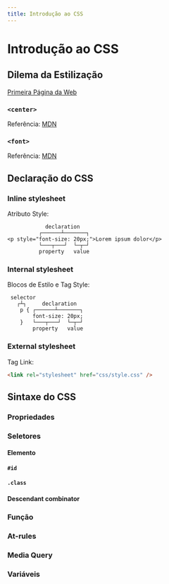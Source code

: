 ```yaml
---
title: Introdução ao CSS
---
```



# Introdução ao CSS

## Dilema da Estilização

[Primeira Página da Web](http://info.cern.ch/hypertext/WWW/TheProject.html)

### `<center>`

<CodeHtmlCssPreview code="/codes/css/introduction-css/deprecated-center" codeCss={false} />

Referência: [MDN](https://developer.mozilla.org/en-US/docs/Web/HTML/Element/center)

### `<font>`

<CodeHtmlCssPreview code="/codes/css/introduction-css/deprecated-font" codeCss={false} />

Referência: [MDN](https://developer.mozilla.org/en-US/docs/Web/HTML/Element/font)

## Declaração do CSS

### Inline stylesheet

Atributo Style:

```
            declaration
          ┌──────┴───────┐
<p style="font-size: 20px;">Lorem ipsum dolor</p>
          └───┬───┘  └─┬─┘
          property   value
```

<CodeHtmlCssPreview code="/codes/css/introduction-css/css-inline" codeCss={false} />

### Internal stylesheet

Blocos de Estilo e Tag Style:

```
 selector
   ┌┴┐     declaration
    p { ┌──────┴───────┐
        font-size: 20px;
    }   └───┬───┘  └─┬─┘
        property   value
```

<CodeHtmlCssPreview code="/codes/css/introduction-css/css-internal" onlyBody={false} codeCss={false} />

### External stylesheet

Tag Link:

```html
<link rel="stylesheet" href="css/style.css" />
```

<CodeHtmlCssPreview code="/codes/css/introduction-css/css-external" onlyBody={false} codeTree={true} />

## Sintaxe do CSS

### Propriedades

<CodeHtmlCssPreview code="/codes/css/introduction-css/property-font" />

### Seletores

#### Elemento

<CodeHtmlCssPreview code="/codes/css/introduction-css/selector-element" />

#### `#id`

<CodeHtmlCssPreview code="/codes/css/introduction-css/selector-id" />

#### `.class`

<CodeHtmlCssPreview code="/codes/css/introduction-css/selector-class" />

#### Descendant combinator

<CodeHtmlCssPreview code="/codes/css/introduction-css/selector-descendant-combinator" />

### Função

<CodeHtmlCssPreview code="/codes/css/introduction-css/function-rgb" />

### At-rules

<CodeHtmlCssPreview code="/codes/css/introduction-css/at-rule-import" onlyBody={false} />

### Media Query

<CodeHtmlCssPreview code="/codes/css/introduction-css/media-print" />

### Variáveis

<CodeHtmlCssPreview code="/codes/css/introduction-css/css-variable" />
